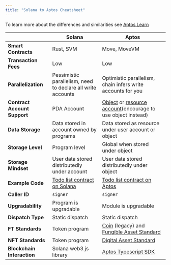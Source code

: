 ```yaml
---
title: "Solana to Aptos Cheatsheet"
---
```


To learn more about the differences and similarities see [Aptos Learn](https://learn.aptoslabs.com/en/tutorials/solana-to-aptos-guide/cheat-sheet?workshop=solana-to-aptos)

|                              | Solana                                                                                                             | Aptos                                                                                                                                     |
| ---------------------------- | ------------------------------------------------------------------------------------------------------------------ | ----------------------------------------------------------------------------------------------------------------------------------------- |
| **Smart Contracts**          | Rust, SVM                                                                                                          | Move, MoveVM                                                                                                                              |
| **Transaction Fees**         | Low                                                                                                                | Low                                                                                                                                       |
| **Parallelization**          | Pessimistic parallelism, need to declare all write accounts                                                        | Optimistic parallelism, chain infers write accounts for you                                                                               |
| **Contract Account Support** | PDA Account                                                                                                        | [Object](/build/smart-contracts/objects) or [resource account](/build/smart-contracts/resource-accounts)(encourage to use object instead) |
| **Data Storage**             | Data stored in account owned by programs                                                                           | Data stored as resource under user account or object                                                                                      |
| **Storage Level**            | Program level                                                                                                      | Global when stored under object                                                                                                           |
| **Storage Mindset**          | User data stored distributedly under account                                                                       | User data stored distributedly under object                                                                                               |
| **Example Code**             | [Todo list contract on Solana](https://github.com/aptos-labs/move-by-examples/tree/main/advanced-todo-list/solana) | [Todo list contract on Aptos](https://github.com/aptos-labs/move-by-examples/tree/main/advanced-todo-list/aptos)                          |
| **Caller ID**                | `signer`                                                                                                           | `signer`                                                                                                                                  |
| **Upgradability**            | Program is upgradable                                                                                              | Module is upgradable                                                                                                                      |
| **Dispatch Type**            | Static dispatch                                                                                                    | Static dispatch                                                                                                                           |
| **FT Standards**             | Token program                                                                                                      | [Coin](/build/smart-contracts/aptos-coin) (legacy) and [Fungible Asset Standard](/build/smart-contracts/fungible-asset)                   |
| **NFT Standards**            | Token program                                                                                                      | [Digital Asset Standard](/build/smart-contracts/digital-asset)                                                                            |
| **Blockchain Interaction**   | Solana web3.js library                                                                                             | [Aptos Typescript SDK](/build/sdks/ts-sdk)                                                                                                |
